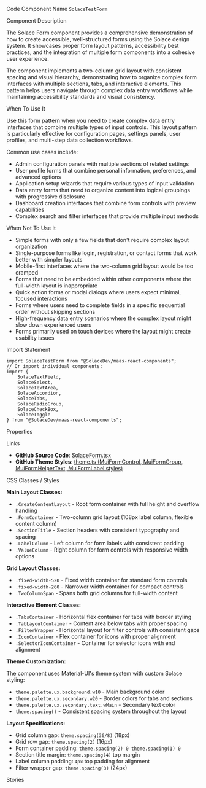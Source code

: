 
<Meta of={SolaceFormStories} />

<Title>Solace Form</Title>

<Description of={SolaceFormStories} />

<Subtitle>Code Component Name</Subtitle>
`SolaceTestForm`

<Subtitle>Component Description</Subtitle>

The Solace Form component provides a comprehensive demonstration of how to create accessible, well-structured forms using the Solace design system. It showcases proper form layout patterns, accessibility best practices, and the integration of multiple form components into a cohesive user experience.

The component implements a two-column grid layout with consistent spacing and visual hierarchy, demonstrating how to organize complex form interfaces with multiple sections, tabs, and interactive elements. This pattern helps users navigate through complex data entry workflows while maintaining accessibility standards and visual consistency.

<Subtitle>When To Use It</Subtitle>

Use this form pattern when you need to create complex data entry interfaces that combine multiple types of input controls. This layout pattern is particularly effective for configuration pages, settings panels, user profiles, and multi-step data collection workflows.

Common use cases include:

- Admin configuration panels with multiple sections of related settings
- User profile forms that combine personal information, preferences, and advanced options
- Application setup wizards that require various types of input validation
- Data entry forms that need to organize content into logical groupings with progressive disclosure
- Dashboard creation interfaces that combine form controls with preview capabilities
- Complex search and filter interfaces that provide multiple input methods

<Subtitle>When Not To Use It</Subtitle>

- Simple forms with only a few fields that don't require complex layout organization
- Single-purpose forms like login, registration, or contact forms that work better with simpler layouts
- Mobile-first interfaces where the two-column grid layout would be too cramped
- Forms that need to be embedded within other components where the full-width layout is inappropriate
- Quick action forms or modal dialogs where users expect minimal, focused interactions
- Forms where users need to complete fields in a specific sequential order without skipping sections
- High-frequency data entry scenarios where the complex layout might slow down experienced users
- Forms primarily used on touch devices where the layout might create usability issues

<Subtitle>Import Statement</Subtitle>

```tsx
import SolaceTestForm from "@SolaceDev/maas-react-components";
// Or import individual components:
import {
	SolaceTextField,
	SolaceSelect,
	SolaceTextArea,
	SolaceAccordion,
	SolaceTabs,
	SolaceRadioGroup,
	SolaceCheckBox,
	SolaceToggle
} from "@SolaceDev/maas-react-components";
```

<Subtitle>Properties</Subtitle>

<ArgTypes of={SolaceFormStories} />

<Subtitle>Links</Subtitle>

- **GitHub Source Code**: [SolaceForm.tsx](https://github.com/SolaceDev/maas-react-components/blob/main/src/components/SolaceForm.tsx)
- **GitHub Theme Styles**: <a href="https://github.com/SolaceDev/maas-react-components/blob/main/src/resources/theme.ts#:~:text=MuiFormControl%3A%20%7B" target="_blank">theme.ts (MuiFormControl, MuiFormGroup, MuiFormHelperText, MuiFormLabel styles)</a>

<Subtitle>CSS Classes / Styles</Subtitle>

**Main Layout Classes:**

- `.CreateContentLayout` - Root form container with full height and overflow handling
- `.FormContainer` - Two-column grid layout (108px label column, flexible content column)
- `.SectionTitle` - Section headers with consistent typography and spacing
- `.LabelColumn` - Left column for form labels with consistent padding
- `.ValueColumn` - Right column for form controls with responsive width options

**Grid Layout Classes:**

- `.fixed-width-520` - Fixed width container for standard form controls
- `.fixed-width-260` - Narrower width container for compact controls
- `.TwoColumnSpan` - Spans both grid columns for full-width content

**Interactive Element Classes:**

- `.TabsContainer` - Horizontal flex container for tabs with border styling
- `.TabLayoutContainer` - Content area below tabs with proper spacing
- `.FilterWrapper` - Horizontal layout for filter controls with consistent gaps
- `.IconContainer` - Flex container for icons with proper alignment
- `.SelectorIconContainer` - Container for selector icons with end alignment

**Theme Customization:**

The component uses Material-UI's theme system with custom Solace styling:

- `theme.palette.ux.background.w10` - Main background color
- `theme.palette.ux.secondary.w20` - Border colors for tabs and sections
- `theme.palette.ux.secondary.text.wMain` - Secondary text color
- `theme.spacing()` - Consistent spacing system throughout the layout

**Layout Specifications:**

- Grid column gap: `theme.spacing(36/8)` (18px)
- Grid row gap: `theme.spacing(2)` (16px)
- Form container padding: `theme.spacing(2) 0 theme.spacing(1) 0`
- Section title margin: `theme.spacing(4)` top margin
- Label column padding: `4px` top padding for alignment
- Filter wrapper gap: `theme.spacing(3)` (24px)

<Subtitle>Stories</Subtitle>

<CustomStories />

